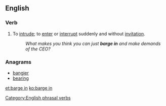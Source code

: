 ==English==

===Verb===
{{infl|en|verb|phrasal verb|head=to [[barge]] in}}

# {{idiomatic}} To [[intrude]]; to [[enter]] or [[interrupt]] suddenly and without [[invitation]].
#: ''What makes you think you can just '''barge in''' and make demands of the CEO?''

===Anagrams===
* [[bangier#English|bangier]]
* [[bearing#English|bearing]]

[[Category:English phrasal verbs]]

[[et:barge in]]
[[ko:barge in]]